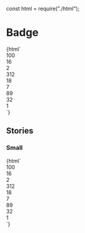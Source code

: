 const html = require("./html");

<Meta title="Status/Badge" />

# Badge

<Canvas>
  <Story name="Default">
    {html`
      <div class="badge bg-gray-100">100</div>
      <div class="badge bg-green-100 text-green-800">16</div>
      <div class="badge bg-red-100 text-red-800">2</div>
      <div class="badge bg-yellow-100 text-yellow-800">312</div>
      <div class="badge bg-pink-100 text-pink-800">18</div>
      <div class="badge bg-gray-100 text-gray-800">7</div>
      <div class="badge bg-blue-100 text-blue-800">89</div>
      <div class="badge bg-indigo-100 text-indigo-800">32</div>
      <div class="badge bg-purple-100 text-purple-800">1</div>
    `}
  </Story>
</Canvas>

## Stories

### Small

<Canvas>
  <Story name="Small">
    {html`
      <div class="badge text-xs bg-gray-100">100</div>
      <div class="badge text-xs bg-green-100 text-green-800">16</div>
      <div class="badge text-xs bg-red-100 text-red-800">2</div>
      <div class="badge text-xs bg-yellow-100 text-yellow-800">312</div>
      <div class="badge text-xs bg-pink-100 text-pink-800">18</div>
      <div class="badge text-xs bg-gray-100 text-gray-800">7</div>
      <div class="badge text-xs bg-blue-100 text-blue-800">89</div>
      <div class="badge text-xs bg-indigo-100 text-indigo-800">32</div>
      <div class="badge text-xs bg-purple-100 text-purple-800">1</div>
    `}
  </Story>
</Canvas>
